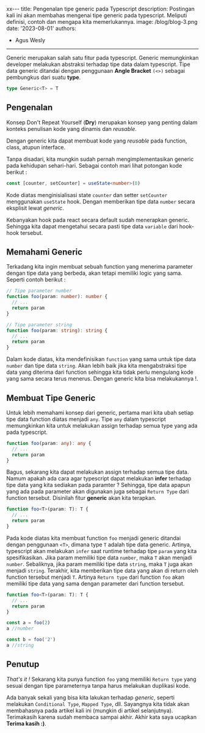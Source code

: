 xx---
title: Pengenalan tipe generic pada Typescript
description: Postingan kali ini akan membahas mengenai tipe generic pada typescript. Meliputi definisi, contoh dan mengapa kita memerlukannya.
image: /blog/blog-3.png
date: '2023-08-01'
authors:
  - Agus Wesly
---

Generic merupakan salah satu fitur pada typescript. Generic memungkinkan developer melakukan abstraksi terhadap tipe data dalam typescript. Tipe data generic ditandai dengan penggunaan **Angle Bracket** `(<>)` sebagai pembungkus dari suatu **type**.

```ts
type Generic<T> = T
```

## Pengenalan

Konsep Don't Repeat Yourself (**Dry**) merupakan konsep yang penting dalam konteks penulisan kode yang dinamis dan _reusable_.

Dengan generic kita dapat membuat kode yang _reusable_ pada function, class, atupun interface.

Tanpa disadari, kita mungkin sudah pernah mengimplementasikan generic pada kehidupan sehari-hari. Sebagai contoh mari lihat potongan kode berikut :

```ts
const [counter, setCounter] = useState<number>(0)
```

Kode diatas menginisialisasi state `counter` dan setter `setCounter` menggunakan `useState` hook. Dengan memberikan tipe data `number` secara eksplisit lewat _generic_.

Kebanyakan hook pada react secara default sudah menerapkan generic. Sehingga kita dapat mengetahui secara pasti tipe data `variable` dari hook-hook tersebut.

## Memahami Generic

Terkadang kita ingin membuat sebuah function yang menerima parameter dengan tipe data yang berbeda, akan tetapi memiliki logic yang sama. Seperti contoh berikut :

```ts
// Tipe parameter number
function foo(param: number): number {
  // ...
  return param
}

// Tipe parameter string
function foo(param: string): string {
  // ...
  return param
}
```

Dalam kode diatas, kita mendefinisikan `function` yang sama untuk tipe data `number` dan tipe data `string`. Akan lebih baik jika kita mengabstraksi tipe data yang diterima dari function sehingga kita tidak perlu mengulang kode yang sama secara terus menerus. Dengan generic kita bisa melakukannya !.

## Membuat Tipe Generic

Untuk lebih memahami konsep dari generic, pertama mari kita ubah setiap tipe data function diatas menjadi `any`. Tipe `any` dalam typescript memungkinkan kita untuk melakukan assign terhadap semua type yang ada pada typescript.

```ts
function foo(param: any): any {
  // ...
  return param
}
```

Bagus, sekarang kita dapat melakukan assign terhadap semua tipe data. Namum apakah ada cara agar typescript dapat melakukan **infer** terhadap tipe data yang kita sediakan pada paramter ? Sehingga, tipe data apapun yang ada pada parameter akan digunakan juga sebagai `Return Type` dari function tersebut. Disinilah fitur **generic** akan kita terapkan.

```ts
function foo<T>(param: T): T {
  // ...
  return param
}
```

Pada kode diatas kita membuat function `foo` menjadi generic ditandai dengan penggunaan `<T>`, dimana type `T` adalah tipe data generic. Artinya, typescript akan melakukan `infer` saat runtime terhadap tipe `param` yang kita spesifikasikan. Jika param memiliki tipe data `number`, maka `T` akan menjadi `number`. Sebaliknya, jika param memiliki tipe data `string`, maka `T` juga akan menjadi `string`. Terakhir, kita memberikan tipe data yang akan di return oleh function tersebut menjadi `T`. Artinya `Return type` dari function `foo` akan memiliki tipe data yang sama dengan parameter dari function tersebut.

```ts
function foo<T>(param: T): T {
  // ...
  return param
}

const a = foo(2)
a //number

const b = foo('2')
a //string
```

## Penutup

_That's it !_ Sekarang kita punya function `foo` yang memiliki `Return type` yang sesuai dengan tipe parameternya tanpa harus melakukan duplikasi kode.

Ada banyak sekali yang bisa kita lakukan terhadap _generic_, seperti melakukan `Conditional Type`, `Mapped Type`, dll. Sayangnya kita tidak akan membahasnya pada artikel kali ini (mungkin di artikel selanjutnya). Terimakasih karena sudah membaca sampai akhir. Akhir kata saya ucapkan **Terima kasih :)**.
